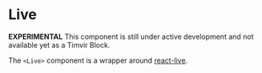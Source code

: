 
# Live

<Message variant="warning">

**EXPERIMENTAL** This component is still under active development and not
available yet as a Timvir Block.

</Message>

The `<Live>` component is a wrapper around [react-live].

<Sample />

[react-live]: https://github.com/FormidableLabs/react-live
